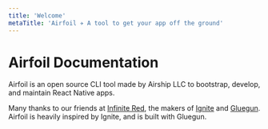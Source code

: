 ```yaml
---
title: 'Welcome'
metaTitle: 'Airfoil ✈︎ A tool to get your app off the ground'
---
```


# Airfoil Documentation

Airfoil is an open source CLI tool made by Airship LLC to bootstrap, develop, and maintain React
Native apps.

Many thanks to our friends at [Infinite Red](https://infinite.red/), the makers of
[Ignite](https://github.com/infinitered/ignite) and
[Gluegun](https://github.com/infinitered/gluegun). Airfoil is heavily inspired by Ignite, and is
built with Gluegun.
